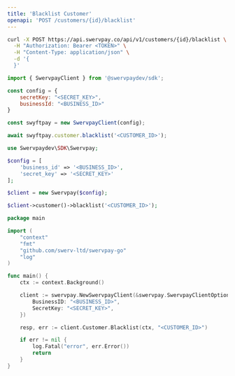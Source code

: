 ```yaml
---
title: 'Blacklist Customer'
openapi: 'POST /customers/{id}/blacklist'
---
```


<RequestExample>

```bash cURL
curl -X POST https://api.swervpay.co/api/v1/customers/{id}/blacklist \
  -H "Authorization: Bearer <TOKEN>" \
  -H "Content-Type: application/json" \
  -d '{
  }'
```

```javascript Node.js
import { SwervpayClient } from '@swervpaydev/sdk';

const config = {
    secretKey: "<SECRET_KEY>",
    businessId: "<BUSINESS_ID>"
}

const swyftpay = new SwervpayClient(config);

await swyftpay.customer.blacklist('<CUSTOMER_ID>');
```

```php PHP
use Swervpaydev\SDK\Swervpay;

$config = [
	'business_id' => '<BUSINESS_ID>',
	'secret_key' => '<SECRET_KEY>'
];

$client = new Swervpay($config);

$client->customer()->blacklist('<CUSTOMER_ID>');
```


```go Go
package main

import (
	"context"
	"fmt"
	"github.com/swerv-ltd/swervpay-go"
	"log"
)

func main() {
	ctx := context.Background()

	client := swervpay.NewSwervpayClient(&swervpay.SwervpayClientOption{
        BusinessID: "<BUSINESS_ID>",
        SecretKey: "<SECRET_KEY>",
    })

	resp, err := client.Customer.Blacklist(ctx, "<CUSTOMER_ID>")

	if err != nil {
		log.Fatal("error", err.Error())
		return
	}
}
```

</RequestExample>


